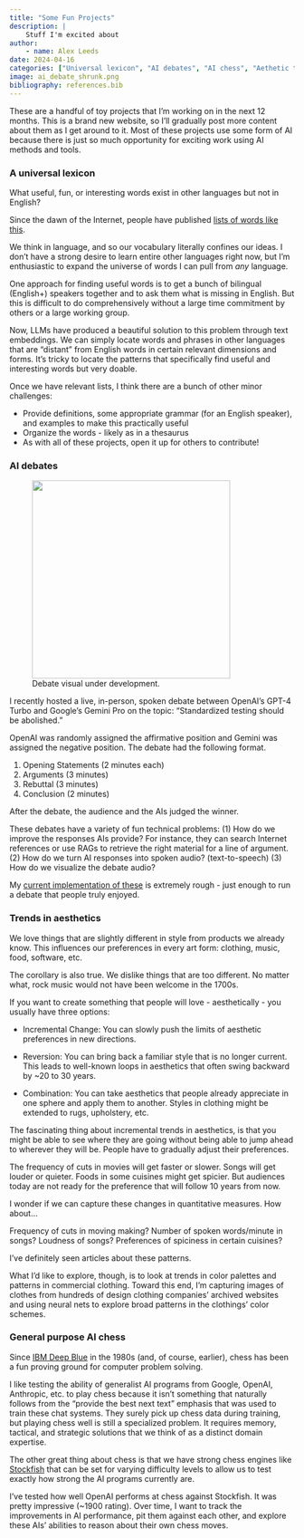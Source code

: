 ```yaml
---
title: "Some Fun Projects"
description: |
    Stuff I'm excited about
author:
    - name: Alex Leeds
date: 2024-04-16
categories: ["Universal lexicon", "AI debates", "AI chess", "Aethetic trends"]
image: ai_debate_shrunk.png
bibliography: references.bib
---
```


These are a handful of toy projects that I’m working on in the next 12 months. This is a brand new website, so I’ll gradually post more content about them as I get around to it. Most of these projects use some form of AI because there is just so much opportunity for exciting work using AI methods and tools.

### A universal lexicon

What useful, fun, or interesting words exist in other languages but not in English? 

Since the dawn of the Internet, people have published [lists of words like this](https://ihworld.com/news-blog/ih-blog/10-words-that-don-t-exist-in-english/).

We think in language, and so our vocabulary literally confines our ideas. I don’t have a strong desire to learn entire other languages right now, but I’m enthusiastic to expand the universe of words I can pull from *any* language.

One approach for finding useful words is to get a bunch of bilingual (English+) speakers together and to ask them what is missing in English. But this is difficult to do comprehensively without a large time commitment by others or a large working group.

Now, LLMs have produced a beautiful solution to this problem through text embeddings. We can simply locate words and phrases in other languages that are “distant” from English words in certain relevant dimensions and forms. It’s tricky to locate the patterns that specifically find useful and interesting words but very doable. 

Once we have relevant lists, I think there are a bunch of other minor challenges:

- Provide definitions, some appropriate grammar (for an English speaker), and examples to make this practically useful
- Organize the words - likely as in a thesaurus
- As with all of these projects, open it up for others to contribute!

### AI debates

<figure>
  <img src="ai_visual_in_progress.jpg" width="350" />
  <figcaption>Debate visual under development.</figcaption>
</figure>

<!-- ![AI visual being built.](ai_visual_in_progress.jpg){#fig-source} -->

I recently hosted a live, in-person, spoken debate between OpenAI's GPT-4 Turbo and Google's Gemini Pro on the topic: “Standardized testing should be abolished.”

OpenAI was randomly assigned the affirmative position and Gemini was assigned the negative position. The debate had the following format.

1. Opening Statements (2 minutes each)
2. Arguments (3 minutes)
3. Rebuttal (3 minutes)
4. Conclusion (2 minutes)

After the debate, the audience and the AIs judged the winner.

These debates have a variety of fun technical problems: (1) How do we improve the responses AIs provide? For instance, they can search Internet references or use RAGs to retrieve the right material for a line of argument. (2) How do we turn AI responses into spoken audio? (text-to-speech) (3) How do we visualize the debate audio?

My [current implementation of these](https://github.com/alexleeds/ai-debates) is extremely rough - just enough to run a debate that people truly enjoyed.

### Trends in aesthetics

We love things that are slightly different in style from products we already know. This influences our preferences in every art form: clothing, music, food, software, etc.

The corollary is also true. We dislike things that are too different. No matter what, rock music would not have been welcome in the 1700s.

If you want to create something that people will love - aesthetically - you usually have three options:

- Incremental Change: You can slowly push the limits of aesthetic preferences in new directions.

- Reversion: You can bring back a familiar style that is no longer current. This leads to well-known loops in aesthetics that often swing backward by ~20 to 30 years.

- Combination: You can take aesthetics that people already appreciate in one sphere and apply them to another. Styles in clothing might be extended to rugs, upholstery, etc.

The fascinating thing about incremental trends in aesthetics, is that you might be able to see where they are going without being able to jump ahead to wherever they will be. People have to gradually adjust their preferences.

The frequency of cuts in movies will get faster or slower. Songs will get louder or quieter. Foods in some cuisines might get spicier. But audiences today are not ready for the preference that will follow 10 years from now.

I wonder if we can capture these changes in quantitative measures. How about…

Frequency of cuts in moving making?
Number of spoken words/minute in songs?
Loudness of songs?
Preferences of spiciness in certain cuisines?

I've definitely seen articles about these patterns.

What I'd like to explore, though, is to look at trends in color palettes and patterns in commercial clothing. Toward this end, I’m capturing images of clothes from hundreds of design clothing companies’ archived websites and using neural nets to explore broad patterns in the clothings’ color schemes.

### General purpose AI chess

Since [IBM Deep Blue](https://en.wikipedia.org/wiki/Deep_Blue_(chess_computer)) in the 1980s (and, of course, earlier), chess has been a fun proving ground for computer problem solving. 

I like testing the ability of generalist AI programs from Google, OpenAI, Anthropic, etc. to play chess because it isn’t something that naturally follows from the “provide the best next text” emphasis that was used to train these chat systems. They surely pick up chess data during training, but playing chess well is still a specialized problem. It requires memory, tactical, and strategic solutions that we think of as a distinct domain expertise.

The other great thing about chess is that we have strong chess engines like [Stockfish](https://stockfishchess.org/) that can be set for varying difficulty levels to allow us to test exactly how strong the AI programs currently are. 

I’ve tested how well OpenAI performs at chess against Stockfish. It was pretty impressive (~1900 rating). Over time, I want to track the improvements in AI performance, pit them against each other, and explore these AIs' abilities to reason about their own chess moves.
